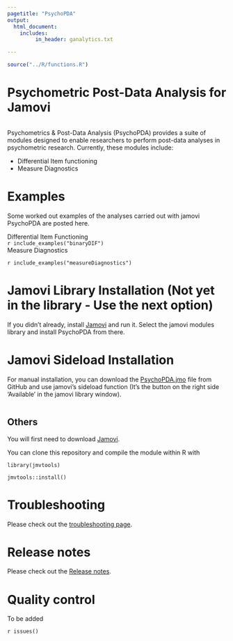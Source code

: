 ```yaml
---
pagetitle: "PsychoPDA"
output: 
  html_document:
    includes:
         in_header: ganalytics.txt

---
```

  

```r
source("../R/functions.R")

```
  

# Psychometric Post-Data Analysis for Jamovi

<img src="docs/i1.png" class="img-responsive" alt="">


Psychometrics & Post-Data Analysis (PsychoPDA) provides a suite of modules designed to enable researchers to perform post-data analyses in psychometric research. Currently, these modules include:   

* Differential Item functioning
* Measure Diagnostics
<!-- * Design Analysis -->

# Examples

Some worked out examples of the analyses carried out with jamovi PsychoPDA are posted here.

<div class="littletitle">Differential Item Functioning</div>
`r include_examples("binaryDIF")`
<div class="littletitle">Measure Diagnostics</div>
`r include_examples("measureDiagnostics")`
<!-- <div class="littletitle">Mean Differences Design Analysis</div> -->
<!-- `r include_examples("meanDiffDA")` -->
<!-- <div class="littletitle">Correlations Design Analysis</div> -->
<!-- `r include_examples("corrDA")` -->




# Jamovi Library Installation (Not yet in the library - Use the next option)

If you didn't already, install [Jamovi](https://www.jamovi.org/download.html) and run it. Select the jamovi modules library and install PsychoPDA from there.

# Jamovi Sideload Installation

For manual installation, you can download the [PsychoPDA.jmo](https://github.com/lucasjfriesen/jamoviPsychoPDA/blob/master/psychoPDA.jmo) file from GitHub and use jamovi's sideload function (It's the button on the right side 'Available' in the jamovi library window).

<img src="pics/sideloadModule.png" class="img-responsive" alt="">

## Others

You will first need to download [Jamovi](https://www.jamovi.org/download.html). 


You can clone this repository and compile the module within R with 

```
library(jmvtools)

jmvtools::install()

```

# Troubleshooting

Please check out the  [troubleshooting page](https://lucasjfriesen.github.io/jamoviPsychoPDA_docs/troubleshooting.html). 

# Release notes

Please check out the  [Release notes](release_notes.html). 

# Quality control

To be added

  
`r issues()`

